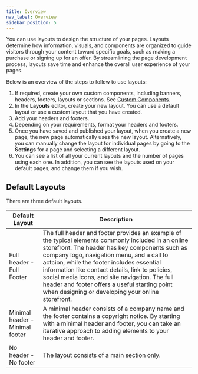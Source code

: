 ```yaml
---
title: Overview
nav_label: Overview
sidebar_position: 5
---
```


You can use layouts to design the structure of your pages. Layouts determine how information, visuals, and components are organized to guide visitors through your content toward specific goals, such as making a purchase or signing up for an offer. By streamlining the page development process, layouts save time and enhance the overall user experience of your pages.

Below is an overview of the steps to follow to use layouts:

1. If required, create your own custom components, including banners, headers, footers, layouts or sections. See [Custom Components](/docs/studio/developers/).
1. In the **Layouts** editor, create your new layout. You can use a default layout or use a custom layout that you have created.
1. Add your headers and footers.
1. Depending on your requirements, format your headers and footers.
1. Once you have saved and published your layout, when you create a new page, the new page automatically uses the new layout. Alternatively, you can manually change the layout for individual pages by going to the **Settings** for a page and selecting a different layout.
1. You can see a list of all your current layouts and the number of pages using each one. In addition, you can see the layouts used on your default pages, and change them if you wish.

## Default Layouts

There are three default layouts.

| Default Layout                  | Description                                                                                                                                                                                                            |
|---------------------------------|------------------------------------------------------------------------------------------------------------------------------------------------------------------------------------------------------------------------|
| Full header - Full Footer       | The full header and footer provides an example of the typical elements commonly included in an online storefront. The header has key components such as company logo, navigation menu, and a call to actcion, while the footer includes essential information like contact details, link to policies, social media icons, and site navigation. The full header and footer offers a useful starting point when designing or developing your online storefront.                                                                                             |
| Minimal header - Minimal footer | A minimal header consists of a company name and the footer contains a copyright notice. By starting with a minimal header and footer, you can take an iterative approach to adding elements to your header and footer. |
| No header - No footer          | The layout consists of a main section only.    |








